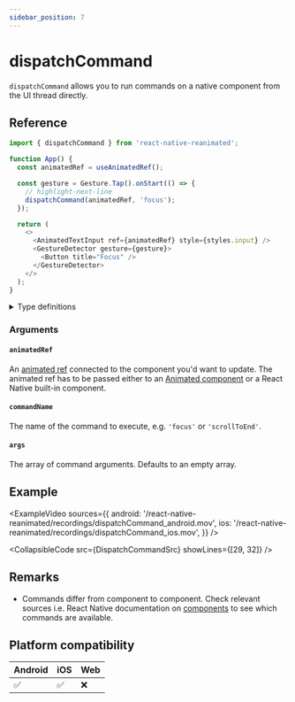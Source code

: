 ```yaml
---
sidebar_position: 7
---
```


# dispatchCommand


`dispatchCommand` allows you to run commands on a native component from the UI thread directly.

## Reference

```javascript
import { dispatchCommand } from 'react-native-reanimated';

function App() {
  const animatedRef = useAnimatedRef();

  const gesture = Gesture.Tap().onStart(() => {
    // highlight-next-line
    dispatchCommand(animatedRef, 'focus');
  });

  return (
    <>
      <AnimatedTextInput ref={animatedRef} style={styles.input} />
      <GestureDetector gesture={gesture}>
        <Button title="Focus" />
      </GestureDetector>
    </>
  );
}
```

<details>
<summary>Type definitions</summary>

```typescript
function dispatchCommand<T extends Component>(
  animatedRef: AnimatedRef<T>,
  commandName: string,
  args?: unknown[]
) => void;
```

</details>

### Arguments

#### `animatedRef`

An [animated ref](/docs/core/useAnimatedRef#returns) connected to the component you'd want to update. The animated ref has to be passed either to an [Animated component](/docs/fundamentals/glossary#animated-component) or a React Native built-in component.

#### `commandName`

The name of the command to execute, e.g. `'focus'` or `'scrollToEnd'`.

#### `args` <Optional />

The array of command arguments. Defaults to an empty array.

## Example

<ExampleVideo
  sources={{
    android: '/react-native-reanimated/recordings/dispatchCommand_android.mov',
    ios: '/react-native-reanimated/recordings/dispatchCommand_ios.mov',
  }}
/>

<CollapsibleCode src={DispatchCommandSrc} showLines={[29, 32]} />

## Remarks

- Commands differ from component to component. Check relevant sources i.e. React Native documentation on [components](https://reactnative.dev/docs/components-and-apis) to see which commands are available.

## Platform compatibility

<div className="platform-compatibility">

| Android | iOS | Web |
| ------- | --- | --- |
| ✅      | ✅  | ❌  |

</div>
